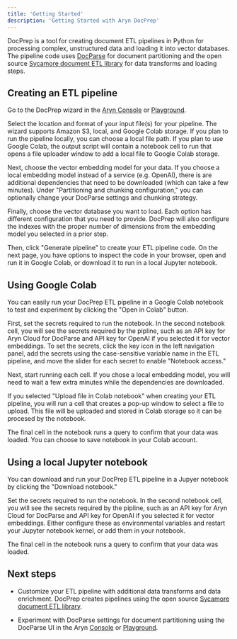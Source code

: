```yaml
---
title: 'Getting Started'
description: 'Getting Started with Aryn DocPrep'
---
```


DocPrep is a tool for creating document ETL pipelines in Python for processing complex, unstructured data and loading it into vector databases. The pipeline code uses [DocParse](https://console.aryn.cloud/docparse) for document partitioning and the open source [Sycamore document ETL library](https://github.com/aryn-ai/sycamore) for data transforms and loading steps.

## Creating an ETL pipeline

Go to the DocPrep wizard in the [Aryn Console](https://console.aryn.cloud/docprep) or [Playground](https://play.aryn.cloud).

Select the location and format of your input file(s) for your pipeline. The wizard supports Amazon S3, local, and Google Colab storage. If you plan to run the pipeline locally, you can choose a local file path. If you plan to use Google Colab, the output script will contain a notebook cell to run that opens a file uploader window to add a local file to Google Colab storage.

Next, choose the vector embedding model for your data. If you choose a local embedding model instead of a service (e.g. OpenAI), there is are additional dependencies that need to be downloaded (which can take a few minutes). Under "Partitioning and chunking configuration," you can optionally change your DocParse settings and chunking strategy.

Finally, choose the vector database you want to load. Each option has different configuration that you need to provide. DocPrep will also configure the indexes with the proper number of dimensions from the embedding model you selected in a prior step.

Then, click "Generate pipeline" to create your ETL pipeline code. On the next page, you have options to inspect the code in your browser, open and run it in Google Colab, or download it to run in a local Jupyter notebook. 


## Using Google Colab

You can easily run your DocPrep ETL pipeline in a Google Colab notebook to test and experiment by clicking the "Open in Colab" button. 

First, set the secrets required to run the notebook. In the second notebook cell, you will see the secrets required by the pipline, such as an API key for Aryn Cloud for DocParse and API key for OpenAI if you selected it for vector embeddings. To set the secrets, click the key icon in the left navigation panel, add the secrets using the case-sensitive variable name in the ETL pipeline, and move the slider for each secret to enable "Notebook access."

Next, start running each cell. If you chose a local embedding model, you will need to wait a few extra minutes while the dependencies are downloaded. 

If you selected "Upload file in Colab notebook" when creating your ETL pipeline, you will run a cell that creates a pop-up window to select a file to upload. This file will be uploaded and stored in Colab storage so it can be procesed by the notebook.

The final cell in the notebook runs a query to confirm that your data was loaded. You can choose to save notebook in your Colab account.


## Using a local Jupyter notebook

You can download and run your DocPrep ETL pipeline in a Jupyer notebook by clicking the "Download notebook." 

Set the secrets required to run the notebook. In the second notebook cell, you will see the secrets required by the pipline, such as an API key for Aryn Cloud for DocParse and API key for OpenAI if you selected it for vector embeddings. Either configure these as environmental variables and restart your Jupyter notebook kernel, or add them in your notebook.

The final cell in the notebook runs a query to confirm that your data was loaded. 


## Next steps

* Customize your ETL pipeline with additional data transforms and data enrichment. DocPrep creates pipelines using the open source [Sycamore document ETL library](https://github.com/aryn-ai/sycamore). 

* Experiment with DocParse settings for document partitioning using the DocParse UI in the Aryn [Console](https://console.aryn.cloud/docparse/) or [Playground](https://play.aryn.cloud).

